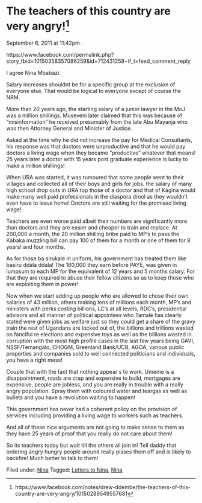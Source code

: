 # The teachers of this country are very angry!^[https://www.facebook.com/notes/drew-ddembe/the-teachers-of-this-country-are-very-angry/10150289549557681]

September 6, 2011 at 11:42pm ·


https://www.facebook.com/permalink.php?story_fbid=10150358357086259&id=712431258¬if_t=feed_comment_reply

I agree Nina Mbabazi. 

Salary increases shouldnt be for a specific group at the exclusion of everyone else. That would be logical to everyone except of course the NRM.

More than 20 years ago, the starting salary of a junior lawyer in the MoJ was a million shillings. Museveni later claimed that this was because of "misinformation" he received presumably from the late Abu Mayanja who was then Attorney General and Minister of Justice.

Asked at the time why he did not increase the pay for Medical Consultants, his response was that doctors were unproductive and that he would pay doctors a living wage when they became "productive" whatever that means! 25 years later a doctor with 15 years post graduate experience is lucky to make a million shillings!

When URA was started, it was rumoured that some people went to their villages and collected all of their boys and girls for jobs. the salary of many high school drop outs in URA top those of a doctor and that of Kagina would make many well paid professionals in the diaspora drool as they wouldn't even have to leave home! Doctors are still waiting for the promised living wage!

Teachers are even worse paid albeit their numbers are significantly more than doctors and they are easier and cheaper to train and replace. At 200,000 a month, the 20 million shilling bribe paid to MP's to pass the Kabaka muzzling bill can pay 100 of them for a month or one of them for 8 years! and four months.

As for those ba sirukale in uniform, his government has treated them like basiru ddala ddala! The 160,000 they earn before PAYE, was given in lumpsum to each MP for the equivalent of 12 years and 5 months salary. For that they are required to abuse their fellow citizens so as to keep those who are exploiting them in power!

Now when we start adding up people who are allowed to chose their own salaries of 43 million, others making tens of millions each month, MP's and ministers with perks costing billions, LC's at all levels, RDC's, presidential advisors and all manner of political appointees who Tamale has clearly stated were given jobs as welfare just so they could get a share of the gravy train the rest of Ugandans are locked out of, the billions and trillions wasted on fanciful re elections and expensive toys as well as the billions wasted in corruption with the most high profile cases in the last few years being GAVI, NSSF/Temangalo, CHOGM, Greenland Bank/UCB, AGOA, various public properties and companies sold to well connected politicians and individuals, you have a right mess!

Couple that with the fact that nothing appear s to work. Umeme is a disappointment, roads are crap and expensive to build, mortgages are expensive, people are jobless, and you are really in trouble with a really angry population. Spray them with coloured water and teargas as well as bullets and you have a revolution waiting to happen!

This government has never had a coherent policy on the provision of services including providing a living wage to workers such as teachers.

And all of these nice arguments are not going to make sense to them as they have 25 years of proof that you really do not care about them!

So its teachers today but wait till the others all join in! Tell daddy that ordering angry hungry people around really pisses them off and is likely to backfire! Much better to talk to them!

  
Filed under: [Nina](http://ddembe.wordpress.com/category/nina/) Tagged: [Letters to Nina](http://ddembe.wordpress.com/tag/letters-to-nina/), [Nina](http://ddembe.wordpress.com/tag/nina/)
